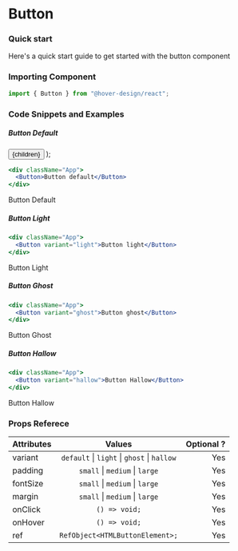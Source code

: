# Button

### Quick start

Here's a quick start guide to get started with the button component

### Importing Component

```js
import { Button } from "@hover-design/react";
```

### Code Snippets and Examples

##### Button Default

  <Button variant={variant}>{children}</Button>
);

```jsx
<div className="App">
  <Button>Button default</Button>
</div>
```

<!-- ![Button](https://i.imgur.com/BeBATSh.jpg) -->

<ButtonComponent>Button Default</ButtonComponent>

##### Button Light

```jsx
<div className="App">
  <Button variant="light">Button light</Button>
</div>
```

<!-- ![Button](https://i.imgur.com/iGIVhXN.jpg) -->

<ButtonComponent variant="light">Button Light</ButtonComponent>

##### Button Ghost

```jsx
<div className="App">
  <Button variant="ghost">Button ghost</Button>
</div>
```

<!-- ![Button](https://i.imgur.com/AbrmEdn.jpg) -->

<ButtonComponent variant="ghost">Button Ghost</ButtonComponent>

##### Button Hallow

```jsx
<div className="App">
  <Button variant="hallow">Button Hallow</Button>
</div>
```

<!-- ![Button](https://i.imgur.com/iPfqa7x.jpg) -->

<ButtonComponent variant="hallow">Button Hallow</ButtonComponent>

### Props Referece

| Attributes |                         Values                          | Optional ? |
| :--------- | :-----------------------------------------------------: | ---------: |
| variant    | `default` &#124; `light` &#124; `ghost` &#124; `hallow` |        Yes |
| padding    |         `small` &#124; `medium` &#124; `large`          |        Yes |
| fontSize   |         `small` &#124; `medium` &#124; `large`          |        Yes |
| margin     |         `small` &#124; `medium` &#124; `large`          |        Yes |
| onClick    |                      `() => void;`                      |        Yes |
| onHover    |                      `() => void;`                      |        Yes |
| ref        |             `RefObject<HTMLButtonElement>;`             |        Yes |

